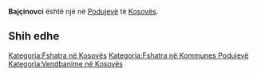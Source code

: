 {{Fshat në 
 | Emri                = Bajçinovci
 | EmriAlt                = 
 | NAME_SHORT_FORM=      
 | NAME_GENERIC=      
 | NAME_SORT_NAME_RO=      BAJCINOVCI
 | FULL_NAME_RO = Bajçinovci
 | FULL_NAME_ND_RO=Bajcinovci
 | SORT_NAME_RG=BAJCINOVCI
 | FULL_NAME_RG=Bajçinovci
 | FULL_NAME_ND_RG=Bajcinovci
 | SRP_NAME_SHORT_FORM=      
 | SRP_NAME_GENERIC=      
 | SRP_NAME_SORT_NAME_RO=      
 | SRP_FULL_NAME_RO = 
 | SRP_FULL_NAME_ND_RO=
 | SRP_SORT_NAME_RG=
 | SRP_FULL_NAME_RG=
 | SRP_FULL_NAME_ND_RG=
 | Emri (Rasa dhanore) = 
 | Figura              = 
 | Shteti              = Kosovo
 | Komuna              = Podujevë
 | Kodi postar         = 
 | Sipërfaqja          = 

 | Popullsia           = 

 | Regj. i popullsisë  = 
 | Dend. e popullsisë  = 
 | Faqja zyrtare       = 
 <!--- Koordinatat ----> 
 | Gjerësia            = 42.908744
 | Gjatësia            = 21.095008
 | Lartësia            = 
}}
'''Bajçinovci''' është një [[]] në [[Podujevë]] të [[Kosovës]].

<!-- == Gjeografia == -->
<!-- == Historia == -->
<!-- == Demografia == -->
== Shih edhe ==
{{Komuna Podujevë}}
{{Kosovo-Administrata-Cung}}

[[Kategoria:Fshatra në Kosovës]]
[[Kategoria:Fshatra në Kommunes Podujevë]]
[[Kategoria:Vendbanime në Kosovës]]